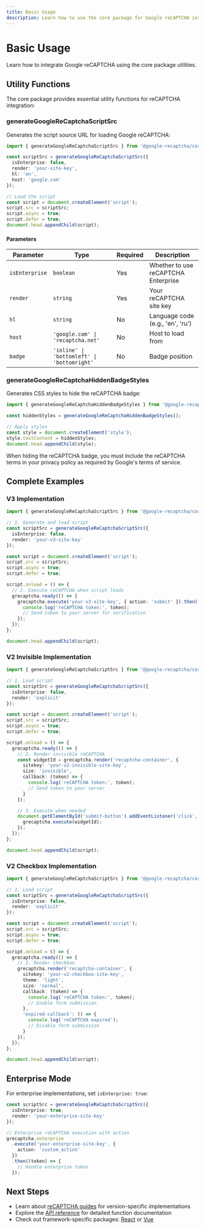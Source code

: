 ```yaml
---
title: Basic Usage
description: Learn how to use the core package for Google reCAPTCHA integration
---
```


# Basic Usage

Learn how to integrate Google reCAPTCHA using the core package utilities.

## Utility Functions

The core package provides essential utility functions for reCAPTCHA integration:

### generateGoogleReCaptchaScriptSrc

Generates the script source URL for loading Google reCAPTCHA:

```typescript
import { generateGoogleReCaptchaScriptSrc } from '@google-recaptcha/core';

const scriptSrc = generateGoogleReCaptchaScriptSrc({
  isEnterprise: false,
  render: 'your-site-key',
  hl: 'en',
  host: 'google.com'
});

// Load the script
const script = document.createElement('script');
script.src = scriptSrc;
script.async = true;
script.defer = true;
document.head.appendChild(script);
```

#### Parameters

| Parameter      | Type                                        | Required | Description                         |
| -------------- | ------------------------------------------- | -------- | ----------------------------------- |
| `isEnterprise` | `boolean`                                   | Yes      | Whether to use reCAPTCHA Enterprise |
| `render`       | `string`                                    | Yes      | Your reCAPTCHA site key             |
| `hl`           | `string`                                    | No       | Language code (e.g., 'en', 'ru')    |
| `host`         | `'google.com' \| 'recaptcha.net'`           | No       | Host to load from                   |
| `badge`        | `'inline' \| 'bottomleft' \| 'bottomright'` | No       | Badge position                      |

### generateGoogleReCaptchaHiddenBadgeStyles

Generates CSS styles to hide the reCAPTCHA badge:

```typescript
import { generateGoogleReCaptchaHiddenBadgeStyles } from '@google-recaptcha/core';

const hiddenStyles = generateGoogleReCaptchaHiddenBadgeStyles();

// Apply styles
const style = document.createElement('style');
style.textContent = hiddenStyles;
document.head.appendChild(style);
```

<Callout type='warning'>
  When hiding the reCAPTCHA badge, you must include the reCAPTCHA terms in your privacy policy as
  required by Google's terms of service.
</Callout>

## Complete Examples

### V3 Implementation

```typescript
import { generateGoogleReCaptchaScriptSrc } from '@google-recaptcha/core';

// 1. Generate and load script
const scriptSrc = generateGoogleReCaptchaScriptSrc({
  isEnterprise: false,
  render: 'your-v3-site-key'
});

const script = document.createElement('script');
script.src = scriptSrc;
script.async = true;
script.defer = true;

script.onload = () => {
  // 2. Execute reCAPTCHA when script loads
  grecaptcha.ready(() => {
    grecaptcha.execute('your-v3-site-key', { action: 'submit' }).then((token) => {
      console.log('reCAPTCHA token:', token);
      // Send token to your server for verification
    });
  });
};

document.head.appendChild(script);
```

### V2 Invisible Implementation

```typescript
import { generateGoogleReCaptchaScriptSrc } from '@google-recaptcha/core';

// 1. Load script
const scriptSrc = generateGoogleReCaptchaScriptSrc({
  isEnterprise: false,
  render: 'explicit'
});

const script = document.createElement('script');
script.src = scriptSrc;
script.async = true;
script.defer = true;

script.onload = () => {
  grecaptcha.ready(() => {
    // 2. Render invisible reCAPTCHA
    const widgetId = grecaptcha.render('recaptcha-container', {
      sitekey: 'your-v2-invisible-site-key',
      size: 'invisible',
      callback: (token) => {
        console.log('reCAPTCHA token:', token);
        // Send token to your server
      }
    });

    // 3. Execute when needed
    document.getElementById('submit-button').addEventListener('click', () => {
      grecaptcha.execute(widgetId);
    });
  });
};

document.head.appendChild(script);
```

### V2 Checkbox Implementation

```typescript
import { generateGoogleReCaptchaScriptSrc } from '@google-recaptcha/core';

// 1. Load script
const scriptSrc = generateGoogleReCaptchaScriptSrc({
  isEnterprise: false,
  render: 'explicit'
});

const script = document.createElement('script');
script.src = scriptSrc;
script.async = true;
script.defer = true;

script.onload = () => {
  grecaptcha.ready(() => {
    // 2. Render checkbox
    grecaptcha.render('recaptcha-container', {
      sitekey: 'your-v2-checkbox-site-key',
      theme: 'light',
      size: 'normal',
      callback: (token) => {
        console.log('reCAPTCHA token:', token);
        // Enable form submission
      },
      'expired-callback': () => {
        console.log('reCAPTCHA expired');
        // Disable form submission
      }
    });
  });
};

document.head.appendChild(script);
```

## Enterprise Mode

For enterprise implementations, set `isEnterprise: true`:

```typescript
const scriptSrc = generateGoogleReCaptchaScriptSrc({
  isEnterprise: true,
  render: 'your-enterprise-site-key'
});

// Enterprise reCAPTCHA execution with action
grecaptcha.enterprise
  .execute('your-enterprise-site-key', {
    action: 'custom_action'
  })
  .then((token) => {
    // Handle enterprise token
  });
```

## Next Steps

- Learn about [reCAPTCHA guides](/docs/guides) for version-specific implementations
- Explore the [API reference](/docs/reference/core) for detailed function documentation
- Check out framework-specific packages: [React](/docs/react) or [Vue](/docs/vue)

